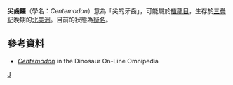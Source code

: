 {{Automatic Taxobox
| taxon = Centemodon
| fossil_range = [[三疊紀|三疊紀]]晚期，{{fossilrange|卡尼阶}}
| image = <!-- 檔案不存在 Lea, 1856 -->  
| subdivision_ranks = [[種|種]]
| subdivision =
*'''尖齒鱷 C. sulcatus''' <br><small>Lea, 1856 ([[模式種|模式種]])</small>
}}

'''尖齒鱷'''（學名：''Centemodon''）意為「尖的牙齒」，可能屬於[[植龍目|植龍目]]，生存於[[三疊紀|三疊紀]]晚期的[[北美洲|北美洲]]。目前的狀態為[[疑名|疑名]]。

==參考資料==
* [https://web.archive.org/web/20070328204157/http://www.dinosauria.com/dml/names/phyto.htm#C ''Centemodon''] in the Dinosaur On-Line Omnipedia 
{{Paleo-reptile-stub}}
[[Category:植龍目|J]]